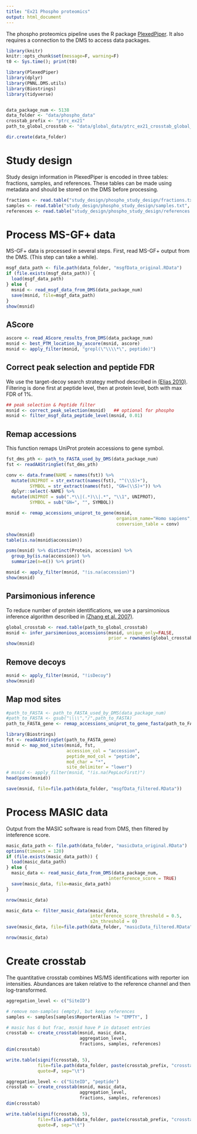 ```yaml
---
title: "Ex21 Phospho proteomics"
output: html_document
---
```


The phospho proteomics pipeline uses the R package [PlexedPiper](https://github.com/vladpetyuk/PlexedPiper). It also requires a connection to the DMS to access data packages.

```r
library(knitr)
knitr::opts_chunk$set(message=F, warning=F)
t0 <- Sys.time(); print(t0)
```

```r
library(PlexedPiper)
library(dplyr)
library(PNNL.DMS.utils)
library(Biostrings)
library(tidyverse)


data_package_num <- 5138
data_folder <- "data/phospho_data"
crosstab_prefix <- "ptrc_ex21"
path_to_global_crosstab <- "data/global_data/ptrc_ex21_crosstab_global_gene_original.txt"

dir.create(data_folder)

```



# Study design

Study design information in PlexedPiper is encoded in three tables: fractions, samples, and references. 
These tables can be made using metadata and should be stored on the DMS before processing.


```r
fractions <- read.table("study_design/phospho_study_design/fractions.txt", sep = "\t", header = T)
samples <- read.table("study_design/phospho_study_design/samples.txt", sep = "\t", header = T)
references <- read.table("study_design/phospho_study_design/references.txt", sep = "\t", header = T)

```


# Process MS-GF+ data

MS-GF+ data is processed in several steps. First, read MS-GF+ output from the DMS. (This step can take a while).

```r
msgf_data_path <- file.path(data_folder, "msgfData_original.RData")
if (file.exists(msgf_data_path)) {
  load(msgf_data_path)
} else {
  msnid <- read_msgf_data_from_DMS(data_package_num)
  save(msnid, file=msgf_data_path)
}
show(msnid)

```


## AScore


```r
ascore <- read_AScore_results_from_DMS(data_package_num)
msnid <- best_PTM_location_by_ascore(msnid, ascore)
msnid <- apply_filter(msnid, "grepl(\"\\\\*\", peptide)")
```


## Correct peak selection and peptide FDR
We use the target-decoy search strategy method described in [(Elias 2010)](https://www.ncbi.nlm.nih.gov/pmc/articles/PMC2922680/). 
Filtering is done first at peptide level, then at protein level, both with max FDR of 1%.


```r
## peak selection & Peptide filter
msnid <- correct_peak_selection(msnid)   ## optional for phospho
msnid <- filter_msgf_data_peptide_level(msnid, 0.01)
```


## Remap accessions

This function remaps UniProt protein accessions to gene symbol.

```r
fst_dms_pth <- path_to_FASTA_used_by_DMS(data_package_num)
fst <- readAAStringSet(fst_dms_pth)

conv <- data.frame(NAME = names(fst)) %>%
  mutate(UNIPROT = str_extract(names(fst), "^(\\S)+"),
         SYMBOL = str_extract(names(fst), "GN=(\\S)+")) %>%
  dplyr::select(-NAME) %>%
  mutate(UNIPROT = sub(".*\\|(.*)\\|.*", "\\1", UNIPROT),
         SYMBOL = sub("GN=", "", SYMBOL))

msnid <- remap_accessions_uniprot_to_gene(msnid,
                                          organism_name="Homo sapiens",
                                          conversion_table = conv)

show(msnid)
table(is.na(msnid$accession))

psms(msnid) %>% distinct(Protein, accession) %>%
  group_by(is.na(accession)) %>%
  summarize(n=n()) %>% print()

msnid <- apply_filter(msnid, "!is.na(accession)")
show(msnid)
```


## Parsimonious inference

To reduce number of protein identifications, we use a parsimonious inference algorithm described in 
[(Zhang et al. 2007)](https://www.ncbi.nlm.nih.gov/pmc/articles/PMC2810678/).


```r
global_crosstab <- read.table(path_to_global_crosstab)
msnid <- infer_parsimonious_accessions(msnid, unique_only=FALSE,
                                       prior = rownames(global_crosstab))
show(msnid)

```


## Remove decoys


```r
msnid <- apply_filter(msnid, "!isDecoy")
show(msnid)

```


## Map mod sites


```r
#path_to_FASTA <- path_to_FASTA_used_by_DMS(data_package_num)
#path_to_FASTA <- gsub("\\\\","/",path_to_FASTA)
path_to_FASTA_gene <- remap_accessions_uniprot_to_gene_fasta(path_to_FASTA)

library(Biostrings)
fst <- readAAStringSet(path_to_FASTA_gene)
msnid <- map_mod_sites(msnid, fst, 
                       accession_col = "accession", 
                       peptide_mod_col = "peptide", 
                       mod_char = "*",
                       site_delimiter = "lower")
# msnid <- apply_filter(msnid, "!is.na(PepLocFirst)")
head(psms(msnid))

save(msnid, file=file.path(data_folder, "msgfData_filtered.RData"))

```


# Process MASIC data

Output from the MASIC software is read from DMS, then filtered by inteference score.


```r
masic_data_path <- file.path(data_folder, "masicData_original.RData")
options(timeout = 120)
if (file.exists(masic_data_path)) {
  load(masic_data_path)
} else {
  masic_data <- read_masic_data_from_DMS(data_package_num,
                                       interference_score = TRUE)
  save(masic_data, file=masic_data_path)
}

nrow(masic_data)

```


```r
masic_data <- filter_masic_data(masic_data,
                                interference_score_threshold = 0.5,
                                s2n_threshold = 0)
save(masic_data, file=file.path(data_folder, "masicData_filtered.RData"))

nrow(masic_data)
```


# Create crosstab

The quantitative crosstab combines MS/MS identifications with reporter ion intensities. 
Abundances are taken relative to the reference channel and then log-transformed.


```r
aggregation_level <- c("SiteID")

# remove non-samples (empty), but keep references
samples <- samples[samples$ReporterAlias != "EMPTY", ]

# masic has G but frac, msnid have P in dataset entries
crosstab <- create_crosstab(msnid, masic_data,
                            aggregation_level,
                            fractions, samples, references)
dim(crosstab)

write.table(signif(crosstab, 5),
            file=file.path(data_folder, paste(crosstab_prefix, "crosstab_phospho_siteID_original.txt", sep="_")),
            quote=F, sep="\t")

```



```r
aggregation_level <- c("SiteID", "peptide")
crosstab <- create_crosstab(msnid, masic_data,
                            aggregation_level,
                            fractions, samples, references)
dim(crosstab)

write.table(signif(crosstab, 5),
            file=file.path(data_folder, paste(crosstab_prefix, "crosstab_phospho_peptide_original.txt", sep="_")),
            quote=F, sep="\t")

```




